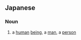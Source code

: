 ==Japanese==

===Noun===
{{ja-noun}}

# {{ja-def|人間}} a [[human]] [[being]], a [[man]], a [[person]]